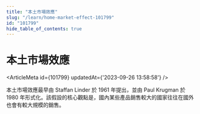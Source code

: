 ```yaml
---
title: "本土市場效應"
slug: "/learn/home-market-effect-101799"
id: "101799"
hide_table_of_contents: true
---
```



# 本土市場效應

<ArticleMeta id={101799} updatedAt={'2023-09-26 13:58:58'} />
<div className='border-solid border-b border-t-0 my-4 border-[var(--ifm-color-gray-300)]' />

本土市場效應最早由 Staffan Linder 於 1961 年提出，並由 Paul Krugman 於 1980 年形式化。該假設的核心觀點是，國內某些產品銷售較大的國家往往在國外也會有較大規模的銷售。
